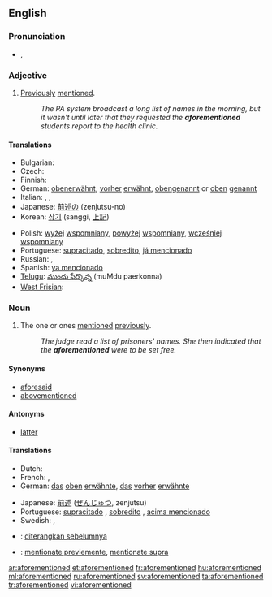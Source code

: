==English==

===Pronunciation===
* {{a|UK}} {{IPA|/əˌfoː(ɹ)ˈmɛn.ʃənd/}}, {{SAMPA|/@%fo:(r)"mEn.S@nd/}}

===Adjective===
{{en-adj|-}}

# [[previously|Previously]] [[mention]]ed.
#: ''The PA system broadcast a long list of names in the morning, but it wasn't until later that they requested the '''aforementioned''' students report to the health clinic.''

====Translations====
{{trans-top|previously mentioned}}
* Bulgarian: {{t|bg|гореспоменат}}
* Czech: {{tø|cz|výše vzpomínaný}}
* Finnish: {{t-|fi|edellä mainittu}}
* German: [[obenerwähnt]], [[vorher]] [[erwähnt]], [[obengenannt]] or [[oben]] [[genannt]]
* Italian: {{t+|it|suddetto|m}}, {{t-|it|suddetta|f}}, {{t-|it|sopraccennato}}
* Japanese: [[前述の]] (zenjutsu-no)
* Korean: [[상기]] (sanggi, [[上記]])
{{trans-mid}}
* Polish: [[wyżej]] [[wspomniany]], [[powyżej]] [[wspomniany]], [[wcześniej]] [[wspomniany]]
* Portuguese: [[supracitado]], [[sobredito]], [[já mencionado]]
* Russian: {{t|ru|вышеупомянутый|tr=vyšeupom'ánutyj}}, {{t|ru|вышесказанный}}
* Spanish: [[ya mencionado]]
* [[Telugu]]: [[ముందు పేర్కొన్న]] (muMdu paerkonna)
* [[West Frisian]]: {{t-|fy|niisneamd|xs=West Frisian}}
{{trans-bottom}}

===Noun===
{{en-noun|-}}

# {{uncountable}} The one or ones [[mention]]ed [[previously]].
#: ''The judge read a list of prisoners' names.  She then indicated that the '''aforementioned''' were to be set free.''

====Synonyms====
* [[aforesaid]]
* [[abovementioned]]

====Antonyms====
* [[latter]]

====Translations====
{{trans-top|one or ones mentioned previously}}
* Dutch: {{t|nl|eerder vernoemde}}
* French: {{t+|fr|suscité}},  {{t+|fr|ledit}}
* German: [[das]] [[oben]] [[erwähnte]], [[das]] [[vorher]] [[erwähnte]]
{{trans-mid}}
* Japanese: [[前述]] ([[ぜんじゅつ]], zenjutsu)
* Portuguese: [[supracitado]] {{m}}, [[sobredito]] {{m}}, [[acima mencionado]] {{m}}
* Swedish: {{t|sv|förutnämnda}}, {{t|sv|tidigare}} {{t|sv|nämnda}}
{{trans-bottom}}

{{checktrans}}
* {{ttbc|Indonesian}}: [[diterangkan sebelumnya]]
* {{ttbc|Interlingua}}: [[mentionate previemente]], [[mentionate supra]]

[[ar:aforementioned]]
[[et:aforementioned]]
[[fr:aforementioned]]
[[hu:aforementioned]]
[[ml:aforementioned]]
[[ru:aforementioned]]
[[sv:aforementioned]]
[[ta:aforementioned]]
[[tr:aforementioned]]
[[vi:aforementioned]]